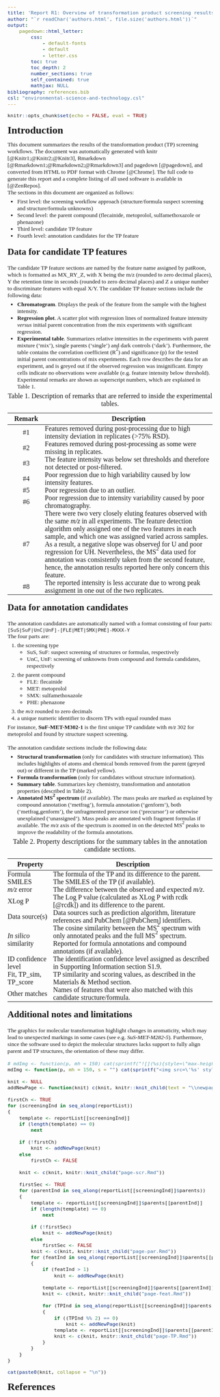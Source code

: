 ```yaml
---
title: 'Report R1: Overview of transformation product screening results'
author: "`r readChar('authors.html', file.size('authors.html'))`"
output:
    pagedown::html_letter:
        css:
            - default-fonts
            - default
            - letter.css
        toc: true
        toc_depth: 2
        number_sections: true
        self_contained: true
        mathjax: NULL
bibliography: references.bib
csl: "environmental-science-and-technology.csl"
---
```


```r
knitr::opts_chunk$set(echo = FALSE, eval = TRUE)
```

<style>

.row2 {
    display: flex;
    flex-wrap: nowrap;
    justify-content: space-evenly;
    align-items: center;
}

.formulaTxt {
    font-size: 16pt;
    font-weight: bold;
    margin: 25px;
}

table {
    margin: 0px;
}

h1 {
    font-size: 18pt;
    margin-block-start: 0.5em;
    margin-block-end: 0.5em;
}

h2 {
    font-size: 16pt;
    margin-block-start: 0.8em;
    margin-block-end: 0.8em;
}

h3 {
    font-size: 12pt;
    margin-block-start: 0.5em;
    margin-block-end: 0.5em;
}

h4 {
    font-size: 11pt;
    margin-block-start: 0.5em;
    margin-block-end: 0.5em;
}

/*tbody, ul, p {
    font-size: 11pt;
}*/

td {
    padding: 0px;
}

p {
    margin-top: 0px;
    margin-bottom: 0px;
}

pre {
    margin: 0px;
}

ol, ul {
    margin-top: 5px;
    margin-bottom: 5px;
}

body {
    font-family: serif;
    font-size: 10pt;
}

* {
  /* Override default margins*/
  --pagedjs-margin-right: 0.8in;
  --pagedjs-margin-left: 0.8in;
  --pagedjs-margin-top: 0.6in;
  --pagedjs-margin-bottom: 0.6in;
}

/* https://github.com/rstudio/pagedown/issues/89#issuecomment-475915999 */
a[href^="http"]:not([class="uri"])::after {
  content: "";
}

/* to avoid referring to page numbers */
/*a[href^="#"]:not([class="uri"], [class="leaders"])::after {
  content: "" !important;
}*/
sup a[href^="#"]:not([class="uri"])::after {
  content: "" !important;
}

.author {
    font-weight: normal;
    font-size: small;
}

/* don't add additional line spacing above superscripted text: https://stackoverflow.com/a/1530819 */
sup {
    vertical-align: top;
    position: relative;
    top: -0.5em;
}

/* BUG: avoid newlines after reference numbers in bibliography --> copied from: https://github.com/rstudio/rmarkdown/issues/1959 */
div.csl-bib-body { }
div.csl-entry {
  clear: both;
$if(csl-entry-spacing)$
  margin-bottom: $csl-entry-spacing$;
$endif$
}
.hanging div.csl-entry {
  margin-left:2em;
  text-indent:-2em;
}
div.csl-left-margin {
  min-width:2em;
  float:left;
}
div.csl-right-inline {
  margin-left:2em;
  padding-left:1em;
}
div.csl-indent {
  margin-left: 2em;
}

</style>

<script>
// HACK HACK HACK: toggle on authors a bit after loading, to prevent strange page breaks on the title page
setTimeout(function() { document.getElementById("author_block").style.display="block" }, 1000);
</script>

\newpage

# Introduction

This document summarizes the results of the transformation product (TP) screening workflows. The document was
automatically generated with knitr [@Knitr1;@Knitr2;@Knitr3], Rmarkdown [@Rmarkdown1;@Rmarkdown2;@Rmarkdown3] and
pagedown [@pagedown], and converted from HTML to PDF format with Chrome [@Chrome]. The full code to generate this report
and a complete listing of all used software is available in [@ZenRepos].

The sections in this document are organized as follows:

* First level: the screening workflow approach (structure/formula suspect screening and structure/formula unknowns)
* Second level: the parent compound (flecainide, metoprolol, sulfamethoxazole or phenazone)
* Third level: candidate TP feature
* Fourth level: annotation candidates for the TP feature

## Data for candidate TP features

The candidate TP feature sections are named by the feature name assigned by patRoon, which is formatted as MX_RY_Z, with
X being the m/z (rounded to zero decimal places), Y the retention time in seconds (rounded to zero decimal places) and Z a unique number to discriminate features with
equal X/Y. The candidate TP feature sections include the following data:

* **Chromatogram**. Displays the peak of the feature from the sample with the highest intensity.
* **Regression plot**. A scatter plot with regression lines of normalized feature intensity _versus_ initial parent concentration from the mix experiments with significant regression.
* **Experimental table**. Summarizes relative intensities in the experiments with parent mixture ('mix'), single parents ('single') and dark controls ('dark'). Furthermore, the table contains the correlation coefficient (R<sup>2</sup>) and significance (p) for the tested initial parent concentrations of mix experiments. Each row describes the data for an experiment, and is greyed out if the observed regression was insignificant. Empty cells indicate no observations were available (e.g. feature intensity below threshold). Experimental remarks are shown as superscript numbers, which are explained in Table 1.

Remark                     | Description
:------------------------: | -------------------------------------------------------------------------------------------------------------------
<a name="remark-1">\#1</a> | Features removed during post-processing due to high intensity deviation in replicates (>75% RSD).
<a name="remark-2">\#2</a> | Features removed during post-processing as some were missing in replicates.
<a name="remark-3">\#3</a> | The feature intensity was below set thresholds and therefore not detected or post-filtered.
<a name="remark-4">\#4</a> | Poor regression due to high variability caused by low intensity features.
<a name="remark-5">\#5</a> | Poor regression due to an outlier.
<a name="remark-6">\#6</a> | Poor regression due to intensity variability caused by poor chromatography.
<a name="remark-7">\#7</a> | There were two very closely eluting features observed with the same _m/z_ in all experiments. The feature detection algorithm only assigned one of the two features in each sample, and which one was assigned varied across samples. As a result, a negative slope was observed for U and poor regression for UH. Nevertheless, the MS<sup>2</sup> data used for annotation was consistently taken from the second feature, hence, the annotation results reported here only concern this feature.
<a name="remark-8">\#8</a> | The reported intensity is less accurate due to wrong peak assignment in one out of the two replicates.


Table: Table 1. Description of remarks that are referred to inside the experimental tables.

\newpage

## Data for annotation candidates

The annotation candidates are automatically named with a format consisting of four parts:

```
[SuS|SuF|UnC|UnF]-[FLE|MET|SMX|PHE]-MXXX-Y
```

The four parts are:

1. the screening type
    * SuS, SuF: suspect screening of structures or formulas, respectively
    * UnC, UnF: screening of unknowns from compound and formula candidates, respectively
2. the parent compound
    * FLE: flecainide
    * MET: metoprolol
    * SMX: sulfamethoxazole
    * PHE: phenazone
3. the _m/z_ rounded to zero decimals
4. a unique numeric identifier to discern TPs with equal rounded mass

For instance, **SuF-MET-M302-1** is the first unique TP candidate with _m/z_ 302 for metoprolol and found by structure suspect screening.

<br>The annotation candidate sections include the following data:

* **Structural transformation** (only for candidates with structure information). This includes highlights of atoms and chemical bonds removed from the parent (greyed out) or different in the TP (marked yellow).
* **Formula transformation** (only for candidates without structure information).
* **Summary table**. Summarizes key chemistry, transformation and annotation properties (described in Table 2).
* **Annotated MS<sup>2</sup> spectrum** (if available). The mass peaks are marked as explained by compound annotation (‘metfrag’), formula annotation (‘genform’), both (‘metfrag,genform’), the unfragmented precursor ion (‘precursor’) or otherwise unexplained (‘unassigned’). Mass peaks are annotated with fragment formulas if available. The _m/z_ axis of the spectrum is zoomed in on the detected MS<sup>2</sup> peaks to improve the readability of the formula annotations.

Property                | Description
----------------------- | -------------------------------------------------------------------------------
Formula                 | The formula of the TP and its difference to the parent.
SMILES                  | The SMILES of the TP (if available).
_m/z_ error             | The difference between the observed and expected _m/z_.
XLog P                  | The Log P value (calculated as XLog P with rcdk [@rcdk]) and its difference to the parent.
Data source(s)          | Data sources such as prediction algorithm, literature references and PubChem [@PubChem] identifiers.
_In silico_ similarity  | The cosine similarity between the MS<sup>2</sup> spectrum with only annotated peaks and the full MS<sup>2</sup> spectrum. Reported for formula annotations and compound annotations (if available).
ID confidence level     | The identification confidence level assigned as described in Supporting Information section S1.9.
Fit, TP_sim, TP_score   | TP similarity and scoring values, as described in the Materials & Method section.
Other matches           | Names of features that were also matched with this candidate structure/formula.

Table: Table 2. Property descriptions for the summary tables in the annotation candidate sections.

\newpage

## Additional notes and limitations

The graphics for molecular transformation highlight changes in aromaticity, which may lead to unexpected markings in some cases (see e.g. _SuS-MET-M282-5_). Furthermore, since the software used to depict the molecular structures lacks support to fully align parent and TP structures, the orientation of these may differ.

\newpage

```r
# mdImg <- function(p, mh = 150) cat(sprintf("![](%s){style=\"max-height: %dpx;\"}\n", p, mh))
mdImg <- function(p, mh = 150, s = "") cat(sprintf("<img src=\'%s' style=\"max-height: %dpx;%s\"></img>", knitr::image_uri(p), mh, s))

knit <- NULL
addNewPage <- function(knit) c(knit, knitr::knit_child(text = "\\newpage"))

firstCh <- TRUE
for (screeningInd in seq_along(reportList))
{
    template <- reportList[[screeningInd]]
    if (length(template) == 0)
        next
    
    if (!firstCh)
        knit <- addNewPage(knit)
    else
        firstCh <- FALSE

    knit <- c(knit, knitr::knit_child("page-scr.Rmd"))
    
    firstSec <- TRUE
    for (parentInd in seq_along(reportList[[screeningInd]]$parents))
    {
        template <- reportList[[screeningInd]]$parents[[parentInd]]
        if (length(template) == 0)
            next
        
        if (!firstSec)
            knit <- addNewPage(knit)
        else
            firstSec <- FALSE
        knit <- c(knit, knitr::knit_child("page-par.Rmd"))
        for (featInd in seq_along(reportList[[screeningInd]]$parents[[parentInd]]$features))
        {
            if (featInd > 1)
                knit <- addNewPage(knit)
            
            template <- reportList[[screeningInd]]$parents[[parentInd]]$features[[featInd]]
            knit <- c(knit, knitr::knit_child("page-feat.Rmd"))
            
            for (TPInd in seq_along(reportList[[screeningInd]]$parents[[parentInd]]$features[[featInd]]$TPs))
            {
                if ((TPInd %% 2) == 0)
                    knit <- addNewPage(knit)
                template <- reportList[[screeningInd]]$parents[[parentInd]]$features[[featInd]]$TPs[[TPInd]]
                knit <- c(knit, knitr::knit_child("page-TP.Rmd"))
            }
        }
    }
}
```

```r
cat(paste0(knit, collapse = "\n"))
```

\newpage

# References
